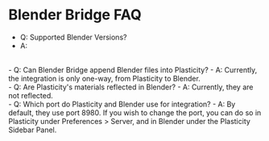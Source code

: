 # Blender Bridge FAQ

- Q: Supported Blender Versions?
- A:
<br />
- Q: Can Blender Bridge append Blender files into Plasticity?
- A: Currently, the integration is only one-way, from Plasticity to Blender.
<br />
- Q: Are Plasticity's materials reflected in Blender?
- A: Currently, they are not reflected.
<br />
- Q: Which port do Plasticity and Blender use for integration?
- A: By default, they use port 8980. If you wish to change the port, you can do so in Plasticity under Preferences > Server, and in Blender under the Plasticity Sidebar Panel.



